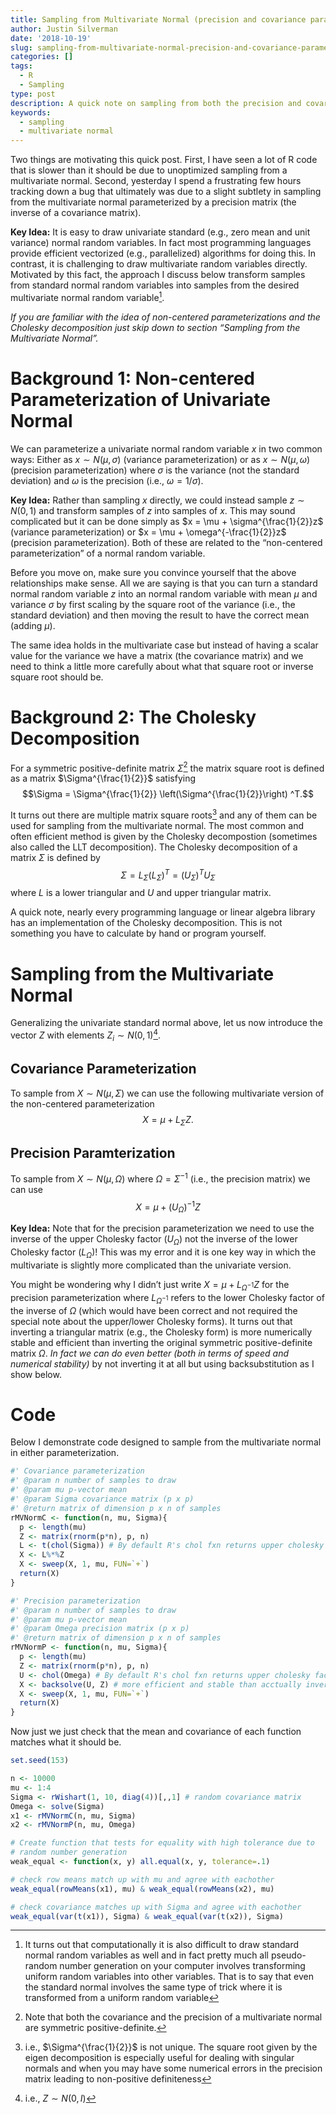 ```yaml
---
title: Sampling from Multivariate Normal (precision and covariance parameterizations)
author: Justin Silverman
date: '2018-10-19'
slug: sampling-from-multivariate-normal-precision-and-covariance-parameterizations
categories: []
tags:
  - R
  - Sampling
type: post
description: A quick note on sampling from both the precision and covariance parameterizations of the multivariate normal. This post was written to highlihgt a error that is easy to make. 
keywords:
  - sampling
  - multivariate normal
---
```


Two things are motivating this quick post. First, I have seen a lot of R code
that is slower than it should be due to unoptimized sampling from a 
multivariate normal. Second, yesterday I spend a frustrating few hours 
tracking down a bug that ultimately was due to a slight subtlety in sampling
from the multivariate normal parameterized by a precision matrix (the inverse
of a covariance matrix).

**Key Idea:** It is easy to draw univariate standard (e.g., zero mean and unit variance) 
normal random variables. In fact most programming languages provide efficient vectorized (e.g., parallelized)
algorithms for doing this. In contrast, it is challenging to draw 
multivariate random variables directly. Motivated by this fact, the approach 
I discuss below transform samples from standard normal random variables into samples from
the desired multivariate normal random variable^[It turns out that
computationally it is also difficult to draw standard normal random variables as well
and in fact pretty much all pseudo-random number generation on your computer
involves transforming uniform random variables into other variables. That is to say
that even the standard normal involves the same type of trick where it is 
transformed from a uniform random variable]. 

*If you are familiar with the idea of non-centered parameterizations and 
the Cholesky decomposition just skip down to section "Sampling from the Multivariate Normal".*


# Background 1: Non-centered Parameterization of Univariate Normal

We can parameterize a univariate normal random variable $x$ in two common ways:
Either as $x \sim N(\mu, \sigma)$ (variance parameterization) or as $x \sim N(\mu, \omega)$
(precision parameterization) where $\sigma$ is the variance (not the standard deviation) 
and $\omega$ is the precision (i.e., $\omega = 1/\sigma$). 

**Key Idea:** Rather than sampling $x$ directly, we could instead sample $z \sim N(0,1)$ and 
transform samples of $z$ into samples of $x$. This may sound complicated but 
it can be done simply as $x = \mu + \sigma^{\frac{1}{2}}z$ (variance parameterization)
or $x = \mu + \omega^{-\frac{1}{2}}z$ (precision parameterization). Both of 
these are related to the "non-centered parameterization" of a normal random variable. 

Before you move on, make sure you convince yourself that the above relationships make sense. 
All we are saying is that you can turn a standard normal random variable $z$
into an normal random variable with mean $\mu$ and variance $\sigma$ by 
first scaling by the square root of the variance (i.e., 
the standard deviation) and then moving the result to have the correct mean (adding $\mu$). 

The same idea holds in the multivariate case but instead of having a scalar 
value for the variance we have a matrix (the covariance matrix) and we need
to think a little more carefully about what that square root or inverse square root should be. 


# Background 2: The Cholesky Decomposition

For a symmetric positive-definite matrix $\Sigma$^[Note that both the covariance 
and the precision of a multivariate normal are symmetric positive-definite.] the 
matrix square root is defined as a matrix $\Sigma^{\frac{1}{2}}$ satisfying
$$\Sigma = \Sigma^{\frac{1}{2}} \left(\Sigma^{\frac{1}{2}}\right) ^T.$$

It turns out there are multiple matrix square roots^[i.e., $\Sigma^{\frac{1}{2}}$
is not unique. The square root given by the eigen decomposition is especially useful
for dealing with singular normals and when you may have some numerical errors 
in the precision matrix leading to non-positive definiteness] and any of them 
can be used for sampling from the multivariate normal. The most common and often 
efficient method is given by the Cholesky decompostion (sometimes also called the 
LLT decomposition). The Cholesky decomposition of a matrix $\Sigma$ is defined by 
$$\Sigma = L_\Sigma \left(L_\Sigma\right)^T = \left(U_\Sigma\right)^TU_\Sigma$$
where $L$ is a lower triangular and $U$ and upper triangular matrix.

A quick note, nearly every programming language or linear algebra library 
has an implementation of the Cholesky decomposition. This is not something
you have to calculate by hand or program yourself. 

# Sampling from the Multivariate Normal

Generalizing the univariate standard normal above, let us now introduce the vector
$Z$ with elements $Z_i \sim N(0,1)$^[i.e., $Z \sim N(0, I)$]. 

## Covariance Parameterization
To sample from $X \sim N(\mu, \Sigma)$ we can use the following multivariate
version of the non-centered parameterization
$$X = \mu + L_\Sigma Z.$$

## Precision Paramterization
To sample from $X \sim N(\mu, \Omega)$ where $\Omega=\Sigma^{-1}$ (i.e., the precision matrix)
we can use 
$$X = \mu + (U_\Omega)^{-1} Z$$

**Key Idea:** Note that for the precision parameterization we need
to use the inverse of the upper Cholesky factor ($U_\Omega$) not the inverse of 
the lower Cholesky factor ($L_\Omega$)! This was my error and it is one key 
way in which the multivariate is slightly more complicated than the univariate version. 

You might be wondering why I didn't just write $X = \mu +L_{\Omega^{-1}}Z$ for the
precision parameterization where $L_{\Omega^{-1}}$ refers to the lower Cholesky 
factor of the inverse of $\Omega$ (which would have been correct and not required
the special note about the upper/lower Cholesky forms). It turns out that
inverting a triangular matrix (e.g., the Cholesky form) is more numerically stable
and efficient than inverting the original symmetric positive-definite matrix $\Omega$. 
*In fact we can do even better (both in terms of speed and numerical stability)* 
by not inverting it at all but using backsubstitution as I show below. 


# Code
Below I demonstrate code designed to sample from the multivariate normal 
in either parameterization. 
```r

#' Covariance parameterization
#' @param n number of samples to draw
#' @param mu p-vector mean
#' @param Sigma covariance matrix (p x p)
#' @return matrix of dimension p x n of samples
rMVNormC <- function(n, mu, Sigma){
  p <- length(mu)
  Z <- matrix(rnorm(p*n), p, n)
  L <- t(chol(Sigma)) # By default R's chol fxn returns upper cholesky factor
  X <- L%*%Z
  X <- sweep(X, 1, mu, FUN=`+`)
  return(X)
}

#' Precision parameterization
#' @param n number of samples to draw
#' @param mu p-vector mean
#' @param Omega precision matrix (p x p)
#' @return matrix of dimension p x n of samples
rMVNormP <- function(n, mu, Sigma){
  p <- length(mu)
  Z <- matrix(rnorm(p*n), p, n)
  U <- chol(Omega) # By default R's chol fxn returns upper cholesky factor
  X <- backsolve(U, Z) # more efficient and stable than acctually inverting
  X <- sweep(X, 1, mu, FUN=`+`)
  return(X)
}
```

Now just we just check that the mean and covariance of each function
matches what it should be. 

```r
set.seed(153)

n <- 10000
mu <- 1:4
Sigma <- rWishart(1, 10, diag(4))[,,1] # random covariance matrix
Omega <- solve(Sigma)
x1 <- rMVNormC(n, mu, Sigma)
x2 <- rMVNormP(n, mu, Omega)

# Create function that tests for equality with high tolerance due to 
# random number generation
weak_equal <- function(x, y) all.equal(x, y, tolerance=.1)

# check row means match up with mu and agree with eachother
weak_equal(rowMeans(x1), mu) & weak_equal(rowMeans(x2), mu)

# check covariance matches up with Sigma and agree with eachother
weak_equal(var(t(x1)), Sigma) & weak_equal(var(t(x2)), Sigma)
```

